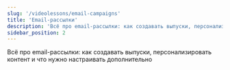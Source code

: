 ```yaml
---
slug: '/videolessons/email-campaigns'
title: 'Email-рассылки'
description: 'Всё про email-рассылки: как создавать выпуски, персонализировать контент и что нужно настраивать дополнительно'
sidebar_position: 2
---
```



Всё про email-рассылки: как создавать выпуски, персонализировать контент и что нужно настраивать дополнительно

<article className="margin-top--lg">
  <DocCardList />
</article>
